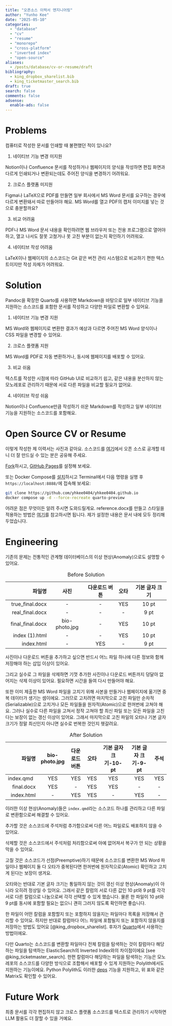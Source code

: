 ```yaml
---
title: "오픈소스 이력서 엔지니어링"
author: "Yunho Kee"
date: "2025-05-10"
categories:
  - "database"
  - "cv"
  - "resume"
  - "monorepo"
  - "cross-platform"
  - "inverted index"
  - "open-source"
aliases:
  - /posts/database/cv-or-resume/draft
bibliography:
  - king_dropbox_sharelist.bib
  - king_ticketmaster_search.bib
draft: true
search: false
comments: false
adsense:
  enable-ads: false
---
```


# Problems

컴퓨터로 작성한 문서를 인쇄할 때 불편했던 적이 있나요?

1. 네이티브 기능 변경 미지원

  Notion이나 Confluence 문서를 작성하거나 웹페이지의 양식을 작성하면 편집 화면과 다르게 인쇄되거나 변환되는데도 주어진 양식을 변경하기 어려워요.

2. 크로스 플랫폼 미지원

  Figma나 LaTeX으로 PDF를 만들면 일부 회사에서 MS Word 문서를 요구하는 경우에 다르게 변환돼서 따로 만들어야 해요. MS Word를 열고 PDF의 캡처 이미지를 넣는 것으로 충분할까요?

3. 비교 어려움

  PDF나 MS Word 문서 내용을 확인하려면 웹 브라우저 또는 전용 프로그램으로 열어야 하고, 열고 나서도 잘못 고쳤거나 못 고친 부분이 없는지 확인하기 어려워요.

4. 네이티브 작성 어려움

  LaTeX이나 웹페이지의 소스코드는 Git 같은 버전 관리 시스템으로 비교하기 편한 텍스트이지만 작성 자체가 어려워요.

# Solution

Pandoc을 확장한 Quarto를 사용하면 Markdown을 바탕으로 일부 네이티브 기능을 지원하는 소스코드를 포함한 문서를 작성하고 다양한 파일로 변환할 수 있어요.

1. 네이티브 기능 변경 지원

  MS Word와 웹페이지로 변환한 결과가 예상과 다르면 주어진 MS Word 양식이나 CSS 파일을 변경할 수 있어요.

2. 크로스 플랫폼 지원

  MS Word를 PDF로 자동 변환하거나, 동시에 웹페이지를 배포할 수 있어요.

3. 비교 쉬움

  텍스트를 작성한 시점에 따라 GitHub UI로 비교하기 쉽고, 같은 내용을 분산하지 않는 모노레포로 관리하기 때문에 서로 다른 파일을 비교할 필요가 없어요.

4. 네이티브 작성 쉬움

  Notion이나 Confluence만큼 작성하기 쉬운 Markdown를 작성하고 일부 네이티브 기능을 지원하는 소스코드를 포함해요.

# Open Source CV or Resume

이렇게 작성한 제 이력서는 사진과 같아요.
소스코드를 [여기](https://github.com/yhkee0404/yhkee0404.github.io/blob/main/cv/ko/index.qmd)에서 오픈 소스로 공개할 테니 더 잘 만드실 수 있는 분은 공유해 주세요.

[Fork](https://github.com/yhkee0404/yhkee0404.github.io/fork)하시고,
[GitHub Pages](https://quarto.org/docs/publishing/github-pages.html#source-branch)를 설정해 보세요.

또는 Docker Compose를 [설치](https://docs.docker.com/compose/install/)하시고 Terminal에서 다음 명령을 실행 후 `https://localhost:8888/`에 접속해 보세요:

```sh
git clone https://github.com/yhkee0404/yhkee0404.github.io
docker compose up -d --force-recreate quarto-preview
```

어려운 점은 무엇이든 알려 주시면 도와드릴게요.
reference.docx를 만들고 스타일을 적용하는 방법은 [여기](https://quarto.org/docs/output-formats/ms-word-templates.html)를 참고하시면 됩니다.
제가 설정한 내용은 문서 내에 모두 정리해 두었습니다.

# Engineering

기존의 문제는 전통적인 관계형 데이터베이스의 이상 현상(Anomaly)으로도 설명할 수 있어요.

:::{.column-page-inset}

|       파일명      |      사진      | 다운로드 버튼 | 오타 | 기본 글자 크기  |
|-----------------:|:-------------:|:-----------:|:---:|:-------------:|
|  true_final.docx |       -       |      -      | YES |     10 pt     |
|  real_final.docx |       -       |      -      |  -  |      9 pt     |
| final_final.docx | bio-photo.jpg |      -      | YES |     10 pt     |
|   index (1).html |       -       |      -      | YES |     10 pt     |
|       index.html |       -       |     YES     |  -  |      9 pt     |

: Before Solution

:::

사진이나 다운로드 버튼을 추가하고 싶으면 반드시 어느 파일 하나에 다른 정보와 함께 저장해야 하는 삽입 이상이 있어요.

그리고 실수로 그 파일을 삭제하면 기껏 추가한 사진이나 다운로드 버튼까지 덩달아 없어지는 삭제 이상이 있어요.
필요하면 시간을 들여 다시 만들어야 해요.

또한 이미 제출한 MS Word 파일을 고치기 위해 사본을 만들거나 웹페이지에 옮기면 중복 데이터가 생기는 셈이에요.
그러므로 고치려면 마지막으로 고친 파일만 순차적(Serializable)으로 고치거나 모든 파일들을 원자적(Atomic)으로 한꺼번에 고쳐야 해요.
그러나 실수로 다른 파일을 고쳐서 정작 고쳐야 할 최신 파일 또는 모든 파일을 고친다는 보장이 없는 갱신 이상이 있어요.
그래서 마지막으로 고친 파일의 오타나 기본 글자 크기가 정말 최신인지 아니면 실수로 번복한 것인지 헷갈려요.

:::{.column-page-inset}

|       파일명      | bio-photo.jpg | 다운로드 버튼 | 오타 | 기본 글자 크기-10-pt | 기본 글자 크기-9-pt | 주석 |
|-----------------:|:-------------:|:-----------:|-----|:------------------:|:-----------------:|:---:|
|  index.qmd&ensp; |      YES      |     YES     | YES |        YES         |        YES        | YES |
|       final.docx |      YES      |      -      | YES |        YES         |         -         |  -  |
|       index.html |       -       |     YES     | YES |         -          |        YES        |  -  |

: After Solution

:::

이러한 이상 현상(Anomaly)들은 `index.qmd`라는 소스코드 하나를 관리하고 다른 파일로 변환함으로써 해결할 수 있어요.

추가할 것은 소스코드에 주석처럼 추가함으로써 다른 어느 파일로도 배포하지 않을 수 있어요.

삭제할 것은 소스코드에서 주석처럼 처리함으로써 아예 없어져서 복구가 안 되는 상황을 막을 수 있어요.

고칠 것은 소스코드가 선점(Preemptive)하기 때문에 소스코드를 변환한 MS Word 파일이나 웹페이지 둘 다 오타가 중복된다면 한꺼번에 원자적으로(Atomic) 확인하고 고치게 된다는 보장이 생겨요.

오타와는 반대로 기본 글자 크기는 통일하지 않는 것이 갱신 이상 현상(Anomaly)이 아니라 오히려 정상일 수 있어요.
그래서 같은 칼럼의 서로 다른 값인 10 pt와 9 pt를 각각 서로 다른 칼럼으로 나눔으로써 각각 선택할 수 있게 했습니다.
물론 한 파일이 10 pt와 9 pt를 동시에 포함할 필요는 없으니 괜히 그러지 않도록 확인하면 좋습니다.

한 파일이 어떤 칼럼을 포함할지 또는 포함하지 않을지는 파일마다 목록을 저장해서 관리할 수 있어요.
하지만 반대로 칼럼마다 어느 파일에 포함될지 또는 포함하지 않을지를 저장하는 방법도 있어요 [@king_dropbox_sharelist].
후자가 [Quarto](Conditional Content https://quarto.org/docs/authoring/conditional.html)에서 사용하는 방법이에요.

다만 Quarto는 소스코드를 변환할 파일마다 전체 칼럼을 탐색하는 것이 칼럼마다 해당하는 파일을 탐색하는 ElasticSearch의 Inverted Index와의 차이점이에요 [see @king_ticketmaster_search].
한편 칼럼마다 해당하는 파일을 탐색하는 기능은 모노레포의 소스코드를 다양한 방식으로 조합해서 배포할 수 있게 지원하는 Polylith에서도 지원하는 기능이에요.
Python Polylith도 이러한 [deps](https://davidvujic.blogspot.com/2024/02/python-monorepo-visualization.html) 기능을 지원하고, 위 표와 같은 Matrix도 확인할 수 있어요.

# Future Work

최종 문서를 각각 편집하지 않고 크로스 플랫폼 소스코드를 텍스트로 관리하기 시작하면 LLM 활용도 더 잘할 수 있을 거예요.